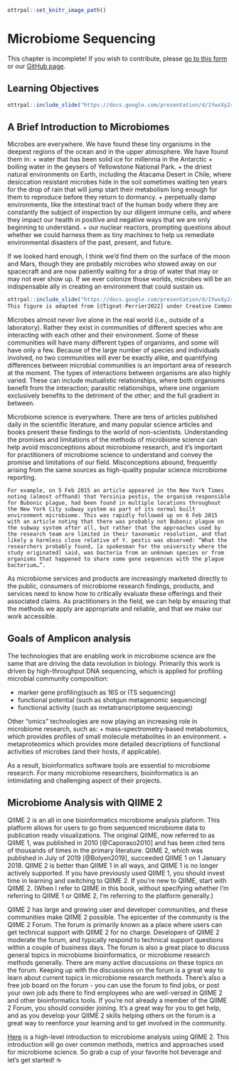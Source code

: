 
```r
ottrpal::set_knitr_image_path()
```

# Microbiome Sequencing

<div class = "warning">
This chapter is incomplete! If you wish to contribute, please [go to this form](https://forms.gle/dqYgmKH8XXE2ohwD9) or our [GitHub page](https://github.com/fhdsl/Choosing_Genomics_Tools).
</div>

## Learning Objectives

```r
ottrpal::include_slide("https://docs.google.com/presentation/d/1YwxXy2rnUgbx_7B7ENH9wpDX-j6JpJz6lGVzOkjo0qY/edit#slide=id.g2668d07d0b9_0_0")
```
## A Brief Introduction to Microbiomes


Microbes are everywhere. We have found these tiny organisms in the deepest regions of the ocean and in the upper atmosphere. We have found them in:
+ water that has been solid ice for millennia in the Antarctic 
+ boiling water in the geysers of Yellowstone National Park. 
+ the driest natural environments on Earth, including the Atacama Desert in Chile, where desiccation resistant microbes hide in the soil sometimes waiting ten years for the drop of rain that will jump start their metabolism long enough for them to reproduce before they return to dormancy. 
+ perpetually damp environments, like the intestinal tract of the human body where they are constantly the subject of inspection by our diligent immune cells, and where they impact our health in positive and negative ways that we are only beginning to understand. 
+ our nuclear reactors, prompting questions about whether we could harness them as tiny machines to help us remediate environmental disasters of the past, present, and future.

 If we looked hard enough, I think we’d find them on the surface of the moon and Mars, though they are probably microbes who stowed away on our spacecraft and are now patiently waiting for a drop of water that may or may not ever show up. If we ever colonize those worlds, microbes will be an indispensable ally in creating an environment that could sustain us.

```r
ottrpal::include_slide("https://docs.google.com/presentation/d/1YwxXy2rnUgbx_7B7ENH9wpDX-j6JpJz6lGVzOkjo0qY/edit#slide=id.g26ebab787e9_0_0")
This figure is adapted from [@Tignat-Perrier2022] under Creative Commons license. 
```

Microbes almost never live alone in the real world (i.e., outside of a laboratory). Rather they exist in communities of different species who are interacting with each other and their environment. Some of these communities will have many different types of organisms, and some will have only a few. Because of the large number of species and individuals involved, no two communities will ever be exactly alike, and quantifying differences between microbial communities is an important area of research at the moment. The types of interactions between organisms are also highly varied. These can include mutualistic relationships, where both organisms benefit from the interaction; parasitic relationships, where one organism exclusively benefits to the detriment of the other; and the full gradient in between.

Microbiome science is everywhere. There are tens of articles published daily in the scientific literature, and many popular science articles and books present these findings to the world of non-scientists. Understanding the promises and limitations of the methods of microbiome science can help avoid misconceptions about microbiome research, and it’s important for practitioners of microbiome science to understand and convey the promise and limitations of our field. Misconceptions abound, frequently arising from the same sources as high-quality popular science microbiome reporting. 

    For example, on 5 Feb 2015 an article appeared in the New York Times noting (almost offhand) that Yersinia pestis, the organism responsible for Bubonic plague, had been found in multiple locations throughout the New York City subway system as part of its normal built environment microbiome. This was rapidly followed up on 6 Feb 2015 with an article noting that there was probably not Bubonic plague on the subway system after all, but rather that the approaches used by the research team are limited in their taxonomic resolution, and that likely a harmless close relative of Y. pestis was observed: “What the researchers probably found, [a spokesman for the university where the study originated] said, was bacteria from an unknown species or from organisms that happened to share some gene sequences with the plague bacterium…”.

 As microbiome services and products are increasingly marketed directly to the public, consumers of microbiome research findings, products, and services need to know how to critically evaluate these offerings and their associated claims. As practitioners in the field, we can help by ensuring that the methods we apply are appropriate and reliable, and that we make our work accessible.

## Goals of Amplicon analysis 

The technologies that are enabling work in microbiome science are the same that are driving the data revolution in biology. Primarily this work is driven by high-throughput DNA sequencing, which is applied for profiling microbial community composition:

+  marker gene profiling(such as 16S or ITS sequencing)
+ functional potential (such as shotgun metagenomic sequencing)
+ functional activity (such as metatranscriptome sequencing)

Other “omics” technologies are now playing an increasing role in microbiome research, such as:
+ mass-spectrometry-based metabolomics, which provides profiles of small molecule metabolites in an environment.
+ metaproteomics which provides more detailed descriptions of functional activities of microbes (and their hosts, if applicable).
    
 As a result, bioinformatics software tools are essential to microbiome research. For many microbiome researchers, bioinformatics is an intimidating and challenging aspect of their projects.


## Microbiome Analysis with QIIME 2 
QIIME 2 is an all in one bioinformatics microbiome analysis plaform. This platform allows for users to go from sequenced microbiome data to publication ready visualizations. The original QIIME, now referred to as QIIME 1, was published in 2010 [@Caporaso2010] and has been cited tens of thousands of times in the primary literature. QIIME 2, which was published in July of 2019 [@Bolyen2019], succeeded QIIME 1 on 1 January 2018. QIIME 2 is better than QIIME 1 in all ways, and QIIME 1 is no longer actively supported. If you have previously used QIIME 1, you should invest time in learning and switching to QIIME 2. If you’re new to QIIME, start with QIIME 2. (When I refer to QIIME in this book, without specifying whether I’m referring to QIIME 1 or QIIME 2, I’m referring to the platform generally.)

QIIME 2 has large and growing user and developer communities, and these communities make QIIME 2 possible. The epicenter of the community is the QIIME 2 Forum. The forum is primarily known as a place where users can get technical support with QIIME 2 for no charge. Developers of QIIME 2 moderate the forum, and typically respond to technical support questions within a couple of business days. The forum is also a great place to discuss general topics in microbiome bioinformatics, or microbiome research methods generally. There are many active discussions on these topics on the forum. Keeping up with the discussions on the forum is a great way to learn about current topics in microbiome research methods. There’s also a free job board on the forum - you can use the forum to find jobs, or post your own job ads there to find employees who are well-versed in QIIME 2 and other bioinformatics tools. If you’re not already a member of the QIIME 2 Forum, you should consider joining. It’s a great way for you to get help, and as you develop your QIIME 2 skills helping others on the forum is a great way to reenforce your learning and to get involved in the community.

[Here](https://gregcaporaso.github.io/q2book/front-matter/preface.html) is a high-level introduction to microbiome analysis using QIIME 2. This introduction will go over common methods, metrics and approaches used for microbiome science.
So grab a cup of your favorite hot beverage and let’s get started! ☕

